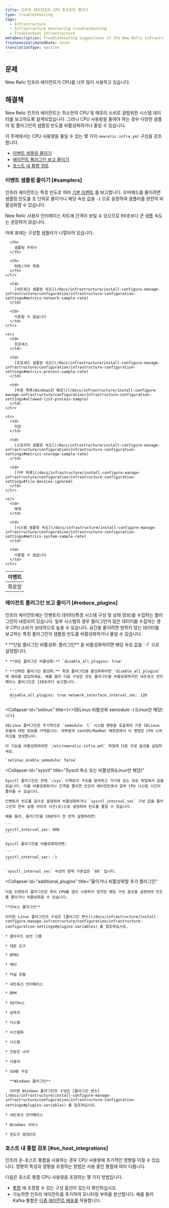 ```yaml
---
title: 인프라 에이전트의 CPU 풋프린트 줄이기
type: troubleshooting
tags:
  - Infrastructure
  - Infrastructure monitoring troubleshooting
  - Troubleshoot infrastructure
metaDescription: Troubleshooting suggestions if the New Relic infrastructure agent is consuming too much CPU.
freshnessValidatedDate: never
translationType: machine
---
```


## 문제

New Relic 인프라 에이전트가 CPU를 너무 많이 사용하고 있습니다.

## 해결책

New Relic 인프라 에이전트는 최소한의 CPU 및 메모리 소비로 광범위한 시스템 데이터를 보고하도록 설계되었습니다. 그러나 CPU 사용량을 줄여야 하는 경우 다양한 샘플러 및 플러그인의 샘플링 빈도를 비활성화하거나 줄일 수 있습니다.

이 주제에서는 CPU 사용량을 줄일 수 있는 몇 가지 `newrelic-infra.yml` 구성을 강조합니다.

* [이벤트 샘플링 줄이기](#samplers)
* [에이전트 플러그인 보고 줄이기](#reduce_plugins)
* [호스트 내 통합 검토](#on_host_integrations)

### 이벤트 샘플링 줄이기 [#samplers]

인프라 에이전트는 특정 빈도로 여러 [기본 이벤트](/docs/infrastructure/manage-your-data/data-instrumentation/default-infrastructure-events) 를 보고합니다. 오버헤드를 줄이려면 샘플링 빈도를 초 단위로 줄이거나 해당 속성 값을 `-1` 으로 설정하여 샘플러를 완전히 비활성화할 수 있습니다.

<Callout variant="important">
  New Relic 사용자 인터페이스 차트에 간격이 보일 수 있으므로 60초보다 큰 샘플 속도는 권장하지 않습니다.
</Callout>

아래 표에는 구성할 샘플러가 나열되어 있습니다.

<table>
  <thead>
    <tr>
      <th>
        이벤트
      </th>

      <th>
        샘플링 주파수
      </th>

      <th>
        허용/거부 목록
      </th>
    </tr>
  </thead>

  <tbody>
    <tr>
      <td>
        회로망
      </td>

      <td>
        [네트워크 샘플링 속도](/docs/infrastructure/install-configure-manage-infrastructure/configuration/infrastructure-configuration-settings#metrics-network-sample-rate)
      </td>

      <td>
        사용할 수 없습니다
      </td>
    </tr>

    <tr>
      <td>
        프로세스
      </td>

      <td>
        [프로세스 샘플링 속도](/docs/infrastructure/install-configure-manage-infrastructure/configuration/infrastructure-configuration-settings#metrics-process-sample-rate)
      </td>

      <td>
        [허용 목록(Windows만 해당)](/docs/infrastructure/install-configure-manage-infrastructure/configuration/infrastructure-configuration-settings#allowed-list-process-sample)
      </td>
    </tr>

    <tr>
      <td>
        저장
      </td>

      <td>
        [스토리지 샘플링 속도](/docs/infrastructure/install-configure-manage-infrastructure/configuration/infrastructure-configuration-settings#metrics-storage-sample-rate)
      </td>

      <td>
        [거부 목록](/docs/infrastructure/install-configure-manage-infrastructure/configuration/infrastructure-configuration-settings#file-devices-ignored)
      </td>
    </tr>

    <tr>
      <td>
        체계
      </td>

      <td>
        [시스템 샘플링 속도](/docs/infrastructure/install-configure-manage-infrastructure/configuration/infrastructure-configuration-settings#metrics-system-sample-rate)
      </td>

      <td>
        사용할 수 없습니다
      </td>
    </tr>
  </tbody>
</table>

### 에이전트 플러그인 보고 줄이기 [#reduce_plugins]

인프라 에이전트에는 인벤토리 데이터(특정 시스템 구성 및 상태 정보)를 수집하는 플러그인이 내장되어 있습니다. 일부 시스템의 경우 플러그인이 많은 데이터를 수집하는 경우 CPU 소비가 상대적으로 높을 수 있습니다. 공간을 줄이려면 원하지 않는 데이터를 보고하는 특정 플러그인의 샘플링 빈도를 비활성화하거나 줄일 수 있습니다.

<CollapserGroup>
  <Collapser
    id="enable_disable"
    title="플러그인 활성화 및 비활성화 방법"
  >
    * **단일 플러그인 비활성화: 플러그인** 을 비활성화하려면 해당 속성 값을 `-1` 으로 설정합니다.

    * **모든 플러그인 비활성화:** `disable_all_plugins: true`

    * **선택한 플러그인 활성화:** 특정 플러그인을 활성화하려면 `disable_all_plugins` 에 예외를 삽입하세요. 예를 들어 다음 구성은 모든 플러그인을 비활성화하지만 네트워크 인터페이스 플러그인은 120초마다 보고합니다.

      ```
      disable_all_plugins: true network_interface_interval_sec: 120
      ```
  </Collapser>

  <Collapser
    id="selinux"
    title={<>SELinux 비활성화 <InlineCode>semodule -l</InlineCode> (Linux만 해당)</>}
  >
    SELinux 플러그인은 주기적으로 `semodule -l` 시스템 명령을 호출하여 기존 SELinux 모듈에 대한 정보를 가져옵니다. 대부분의 CentOS/RedHat 배포판에서 이 명령은 CPU 소비 피크를 생성합니다.

    이 기능을 비활성화하려면 `/etc/newrelic-infra.yml` 파일에 다음 구성 옵션을 삽입하세요.

    `selinux_enable_semodule: false`
  </Collapser>

  <Collapser
    id="sysctl"
    title="Sysctl 축소 또는 비활성화(Linux만 해당)"
  >
    Sysctl 플러그인은 전체 `/sys` 디렉토리 구조를 탐색하고 거기에 있는 모든 파일에서 값을 읽습니다. 이를 비활성화하거나 간격을 줄이면 인프라 에이전트에서 일부 CPU 시스템 시간이 줄어들 수 있습니다.

    인벤토리 빈도를 음수로 설정하여 비활성화하거나 `sysctl_interval_sec` 구성 값을 플러그인의 연속 실행 사이의 시간(초)으로 설정하여 빈도를 줄일 수 있습니다.

    예를 들어, 플러그인을 10분마다 한 번씩 실행하려면:

    ```
    sysctl_interval_sec: 600
    ```

    Sysctl 플러그인을 비활성화하려면:

    ```
    sysctl_interval_sec: -1
    ```

    `sysctl_interval_sec` 속성의 현재 기본값은 `60` 입니다.
  </Collapser>

  <Collapser
    id="additional_plugins"
    title="줄이거나 비활성화할 추가 플러그인"
  >
    다음 인벤토리 플러그인은 특히 CPU를 많이 사용하지 않지만 해당 구성 옵션을 설정하여 빈도를 줄이거나 비활성화할 수 있습니다.

    **리눅스 플러그인**

    이러한 Linux 플러그인의 구성은 [플러그인 변수](/docs/infrastructure/install-configure-manage-infrastructure/configuration/infrastructure-configuration-settings#plugins-variables) 를 참조하십시오.

    * 클라우드 보안 그룹

    * 데몬 도구

    * DPKG

    * 팩터

    * 커널 모듈

    * 네트워크 인터페이스

    * RPM

    * SE리눅스

    * 감독자

    * 시스템

    * 시스템화

    * 시스템

    * 건방진 녀석

    * 사용자

    * SSHD 구성

      **Windows 플러그인**

      이러한 Windows 플러그인의 구성은 [플러그인 변수](/docs/infrastructure/install-configure-manage-infrastructure/configuration/infrastructure-configuration-settings#plugins-variables) 를 참조하십시오.

    * 네트워크 인터페이스

    * Windows 서비스

    * 윈도우 업데이트
  </Collapser>
</CollapserGroup>

### 호스트 내 통합 검토 [#on_host_integrations]

인프라 온-호스트 통합을 사용하는 경우 CPU 사용량에 추가적인 영향을 미칠 수 있습니다. 영향의 특성과 영향을 조정하는 방법은 사용 중인 통합에 따라 다릅니다.

다음은 호스트 통합 CPU 사용량을 조정하는 몇 가지 방법입니다.

* [통합](/docs/integrations/host-integrations/host-integrations-list) 에 조정할 수 있는 구성 옵션이 있는지 확인하십시오.
* 가능하면 인프라 에이전트를 추가하여 모니터링 부하를 분산합니다. 예를 들어 Kafka 통합은 [다중 에이전트 배포를](/docs/integrations/host-integrations/host-integrations-list/kafka-monitoring-integration#multiple-agents) 허용합니다.